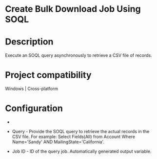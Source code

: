 ﻿# Create Bulk Download Job Using SOQL

# Description

Execute an SOQL query asynchronously to retrieve a CSV file of records.

# Project compatibility

Windows | Cross-platform

# Configuration

* 
* Query - Provide the SOQL query to retrieve the actual records in the CSV file. For example: Select Fields(All) from Account Where Name='Sandy' AND MailingState='California'.





* Job ID - ID of the query job. Automatically generated output variable.
